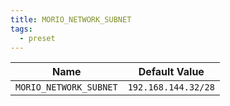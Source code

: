 ```yaml
---
title: MORIO_NETWORK_SUBNET
tags:
  - preset
---
```


<!-- MORIO_AUTO_GENERATED_CONTENT_STARTS - Manual changes made below will be overwritten -->

| Name                   | Default Value       |
| ---------------------- | ------------------- |
| `MORIO_NETWORK_SUBNET` | `192.168.144.32/28` |

<!-- MORIO_AUTO_GENERATED_CONTENT_ENDS - Manual changes made above will be overwritten -->
